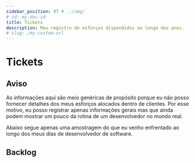 ---
sidebar_position: 97 # ../img/
# id: my-doc-id  
title: Tickets  
description: Meu registro de esforços dispendidos ao longo dos anos.
# slug: /my-custom-url
---

# Tickets

## Aviso
As informações aqui são meio genéricas de propósito porque eu não posso fornecer detalhes dos meus esforços alocados dentro de clientes. Por esse motivo, eu posso registrar apenas informações gerais mas que ainda podem mostrar um pouco da rotina de um desenvolvedor no mundo real.

Abaixo segue apenas uma amostragem do que eu venho enfrentado ao longo dos meus dias de desenvolvedor de software.

## Backlog

<TableWithFilter />